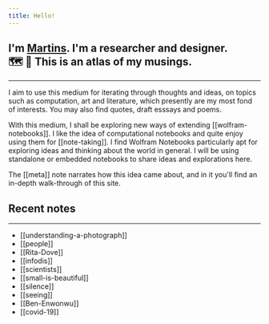 ```yaml
---
title: Hello!
---
```


<p>
  <h2>
    I'm <a href="https://martinssamuel.com" target="_blank">Martins</a>. I'm a researcher and designer.<br/>
    <span role="img" aria-label="compass and map emojis">🗺 🧭</span> This is an atlas of my musings.
  </h2>
</p>

---

I aim to use this medium for iterating through thoughts and ideas, on topics such as computation, art and literature, which presently are my most fond of interests. You may also find quotes, draft esssays and poems.

With this medium, I shall be exploring new ways of extending [[wolfram-notebooks]]. I like the idea of computational notebooks and quite enjoy using them for [[note-taking]]. I find Wolfram Notebooks particularly apt for exploring ideas and thinking about the world in general. I will be using standalone or embedded notebooks to share ideas and explorations here.

The [[meta]] note narrates how this idea came about, and in it you'll find an in-depth walk-through of this site.

## Recent notes
---

- [[understanding-a-photograph]]
- [[people]]
- [[Rita-Dove]]
- [[infodis]]
- [[scientists]]
- [[small-is-beautiful]]
- [[silence]]
- [[seeing]]
- [[Ben-Enwonwu]]
- [[covid-19]]
